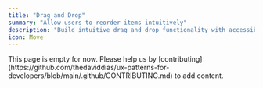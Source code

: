 ```yaml
---
title: "Drag and Drop"
summary: "Allow users to reorder items intuitively"
description: "Build intuitive drag and drop functionality with accessibility and touch support."
icon: Move
---
```


<Callout type="warning">
  This page is empty for now. Please help us by
  [contributing](https://github.com/thedaviddias/ux-patterns-for-developers/blob/main/.github/CONTRIBUTING.md)
  to add content.
</Callout>
